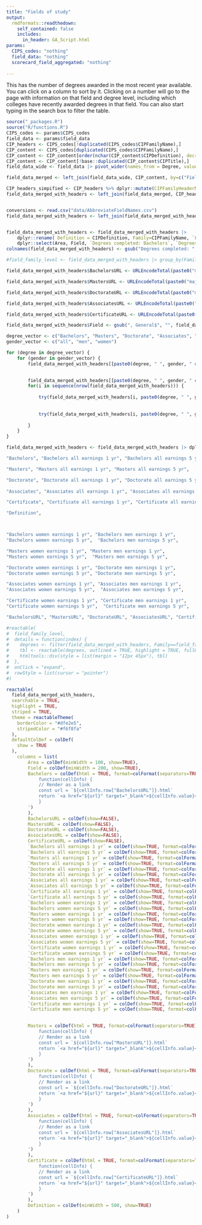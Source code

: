 ```yaml
---
title: "Fields of study"
output:
  rmdformats::readthedown:
    self_contained: false
    includes:
      in_header: GA_Script.html
params:
  CIPS_codes: "nothing"
  field_data: "nothing"
  scorecard_field_aggregated: "nothing"
  
---
```


This has the number of degrees awarded in the most recent year available. You can click on a column to sort by it. Clicking on a number will go to the page with information on that field and degree level, including which colleges have recently awarded degrees in that field. You can also start typing in the search box to filter the table.

```r
source("_packages.R")
source("R/functions.R")
CIPS_codes <- params$CIPS_codes
field_data <- params$field_data
CIP_headers <- CIPS_codes[!duplicated(CIPS_codes$CIPFamilyName),]
CIP_content <- CIPS_codes[duplicated(CIPS_codes$CIPFamilyName),]
CIP_content <- CIP_content[order(nchar(CIP_content$CIPDefinition), decreasing=TRUE),]
CIP_content <- CIP_content[!base::duplicated(CIP_content$CIPTitle),]
field_data_wide <- field_data |> pivot_wider(names_from = Degree, values_from = c(`Degrees completed`, `Schools offering`), names_sep = ": ", values_fill=0)

field_data_merged <- left_join(field_data_wide, CIP_content, by=c("Field"="CIPTitle"))

CIP_headers_simpified <- CIP_headers %>% dplyr::mutate(CIPFamilyHeaderName=CIPFamilyName, CIPFamilyHeaderDefinition=CIPDefinition) %>% dplyr::select(CIPFamilyHeaderName, CIPFamilyHeaderDefinition)
field_data_merged_with_headers <- left_join(field_data_merged, CIP_headers_simpified, by=c("CIPFamilyName"="CIPFamilyHeaderName"))


conversions <- read.csv("data/AbbreviateFieldNames.csv")
field_data_merged_with_headers <- left_join(field_data_merged_with_headers, conversions, by=c("CIPFamilyName"="CIPFamilyName")) 


field_data_merged_with_headers <- field_data_merged_with_headers |> 
	dplyr::rename( Definition = CIPDefinition, Family=CIPFamilyName, `Family Definition` = CIPFamilyHeaderDefinition) |> 
	dplyr::select(Area, Field, `Degrees completed: Bachelors`, `Degrees completed: Masters`, `Degrees completed: Doctorate`, `Degrees completed: Associates`, `Degrees completed: Certificate`, Definition) |> dplyr::arrange(desc(`Degrees completed: Bachelors`))
colnames(field_data_merged_with_headers) <- gsub("Degrees completed: ", "", colnames(field_data_merged_with_headers))

```

```r


#field_family_level <- field_data_merged_with_headers |> group_by(Family) %>% summarize(`Total Bachelors` = sum(`Bachelors`), `Total Masters` = sum(`Masters`), `Total Doctorates` = sum(`Doctorate`), `Total Associates` = sum(`Associates`), `Total Certificates` = sum(`Certificate`)) |> dplyr::arrange(desc(`Total Bachelors`))

field_data_merged_with_headers$BachelorsURL <- URLEncodeTotal(paste0("majors_","Bachelors", "_",  gsub('/', "_",gsub(",", "_", gsub(" ", "", field_data_merged_with_headers$Field)))))

field_data_merged_with_headers$MastersURL <- URLEncodeTotal(paste0("majors_","Masters", "_",  gsub('/', "_",gsub(",", "_", gsub(" ", "", field_data_merged_with_headers$Field)))))

field_data_merged_with_headers$DoctorateURL <- URLEncodeTotal(paste0("majors_","Doctorate", "_",  gsub('/', "_",gsub(",", "_", gsub(" ", "", field_data_merged_with_headers$Field)))))

field_data_merged_with_headers$AssociatesURL <- URLEncodeTotal(paste0("majors_","Associates", "_",  gsub('/', "_",gsub(",", "_", gsub(" ", "", field_data_merged_with_headers$Field)))))

field_data_merged_with_headers$CertificateURL <- URLEncodeTotal(paste0("majors_","Certificate", "_",  gsub('/', "_",gsub(",", "_", gsub(" ", "", field_data_merged_with_headers$Field)))))

field_data_merged_with_headers$Field <- gsub(", General$", "", field_data_merged_with_headers$Field) #just to save on space

degree_vector <- c("Bachelors", "Masters", "Doctorate", "Associates", "Certificate")
gender_vector <- c("all", "men", "women")

for (degree in degree_vector) {
	for (gender in gender_vector) {
		field_data_merged_with_headers[[paste0(degree, " ", gender, " earnings 5 yr") ]] <- NA

		
		field_data_merged_with_headers[[paste0(degree, " ", gender, " earnings 1 yr") ]] <- NA
		for(i in sequence(nrow(field_data_merged_with_headers))) {
	
			try(field_data_merged_with_headers[i, paste0(degree, " ", gender, " earnings 5 yr") ] <- scorecard_field_aggregated[which(scorecard_field_aggregated$CIPDESC==field_data_merged_with_headers$Field[i] & scorecard_field_aggregated$CREDDESC==degree), paste0("Earnings 5 year ", gender)], silent=TRUE)
			
			
			try(field_data_merged_with_headers[i, paste0(degree, " ", gender, " earnings 1 yr") ] <- scorecard_field_aggregated[which(scorecard_field_aggregated$CIPDESC==field_data_merged_with_headers$Field[i] & scorecard_field_aggregated$CREDDESC==degree), paste0("Earnings 1 year ", gender)], silent=TRUE)
			
		}
	}
}

field_data_merged_with_headers <- field_data_merged_with_headers |> dplyr::select("Area", "Field", 

"Bachelors", "Bachelors all earnings 1 yr", "Bachelors all earnings 5 yr", 

"Masters", "Masters all earnings 1 yr", "Masters all earnings 5 yr",

"Doctorate", "Doctorate all earnings 1 yr", "Doctorate all earnings 5 yr",
 
"Associates", "Associates all earnings 1 yr", "Associates all earnings 5 yr", 

"Certificate", "Certificate all earnings 1 yr", "Certificate all earnings 5 yr",

"Definition",



"Bachelors women earnings 1 yr", "Bachelors men earnings 1 yr",
"Bachelors women earnings 5 yr",  "Bachelors men earnings 5 yr", 

"Masters women earnings 1 yr", "Masters men earnings 1 yr",
"Masters women earnings 5 yr",  "Masters men earnings 5 yr",

"Doctorate women earnings 1 yr", "Doctorate men earnings 1 yr",
"Doctorate women earnings 5 yr", "Doctorate men earnings 5 yr",

"Associates women earnings 1 yr", "Associates men earnings 1 yr",
"Associates women earnings 5 yr",  "Associates men earnings 5 yr", 

"Certificate women earnings 1 yr", "Certificate men earnings 1 yr",
"Certificate women earnings 5 yr",  "Certificate men earnings 5 yr", 

"BachelorsURL", "MastersURL", "DoctorateURL", "AssociatesURL", "CertificateURL")

#reactable(
#  field_family_level,
#  details = function(index) {
#    degrees <- filter(field_data_merged_with_headers, Family==field_family_level$Family[index]) |> dplyr::select(-Family)
#    tbl <- reactable(degrees, outlined = TRUE, highlight = TRUE, fullWidth = FALSE)
#    htmltools::div(style = list(margin = "12px 45px"), tbl)
#  },
#  onClick = "expand",
#  rowStyle = list(cursor = "pointer")
#)
```

```r

reactable(
  field_data_merged_with_headers,
  searchable = TRUE,
  highlight = TRUE,
  striped = TRUE,
  theme = reactableTheme(
    borderColor = "#dfe2e5",
    stripedColor = "#f6f8fa"
  ),
  defaultColDef = colDef(
	show = TRUE
  ),
	columns = list(
		Area = colDef(minWidth = 100, show=TRUE),
		Field = colDef(minWidth = 200, show=TRUE),
		Bachelors = colDef(html = TRUE, format=colFormat(separators=TRUE), show=TRUE, cell = JS('
			function(cellInfo) {
			// Render as a link
			const url = `${cellInfo.row["BachelorsURL"]}.html`
			return `<a href="${url}" target="_blank">${cellInfo.value}</a>`
			}
		')
		),
		BachelorsURL = colDef(show=FALSE),
		MastersURL = colDef(show=FALSE),
		DoctorateURL = colDef(show=FALSE),
		AssociatesURL = colDef(show=FALSE),
		CertificateURL = colDef(show=FALSE),	
		`Bachelors all earnings 1 yr` = colDef(show=TRUE, format=colFormat(separators=TRUE, currency="USD", digits=0)),
		`Bachelors all earnings 5 yr` = colDef(show=TRUE, format=colFormat(separators=TRUE, currency="USD", digits=0)),
		`Masters all earnings 1 yr` = colDef(show=TRUE, format=colFormat(separators=TRUE, currency="USD", digits=0)),
		`Masters all earnings 5 yr` = colDef(show=TRUE, format=colFormat(separators=TRUE, currency="USD", digits=0)),
		`Doctorate all earnings 1 yr` = colDef(show=TRUE, format=colFormat(separators=TRUE, currency="USD", digits=0)),
		`Doctorate all earnings 5 yr` = colDef(show=TRUE, format=colFormat(separators=TRUE, currency="USD", digits=0)),
		`Associates all earnings 1 yr` = colDef(show=TRUE, format=colFormat(separators=TRUE, currency="USD", digits=0)),
		`Associates all earnings 5 yr` = colDef(show=TRUE, format=colFormat(separators=TRUE, currency="USD", digits=0)),
		`Certificate all earnings 1 yr` = colDef(show=TRUE, format=colFormat(separators=TRUE, currency="USD", digits=0)),
		`Certificate all earnings 5 yr` = colDef(show=TRUE, format=colFormat(separators=TRUE, currency="USD", digits=0)),
		`Bachelors women earnings 1 yr` = colDef(show=TRUE, format=colFormat(separators=TRUE, currency="USD", digits=0)),
		`Bachelors women earnings 5 yr` = colDef(show=TRUE, format=colFormat(separators=TRUE, currency="USD", digits=0)),
		`Masters women earnings 1 yr` = colDef(show=TRUE, format=colFormat(separators=TRUE, currency="USD", digits=0)),
		`Masters women earnings 5 yr` = colDef(show=TRUE, format=colFormat(separators=TRUE, currency="USD", digits=0)),
		`Doctorate women earnings 1 yr` = colDef(show=TRUE, format=colFormat(separators=TRUE, currency="USD", digits=0)),
		`Doctorate women earnings 5 yr` = colDef(show=TRUE, format=colFormat(separators=TRUE, currency="USD", digits=0)),
		`Associates women earnings 1 yr` = colDef(show=TRUE, format=colFormat(separators=TRUE, currency="USD", digits=0)),
		`Associates women earnings 5 yr` = colDef(show=TRUE, format=colFormat(separators=TRUE, currency="USD", digits=0)),
		`Certificate women earnings 1 yr` = colDef(show=TRUE, format=colFormat(separators=TRUE, currency="USD", digits=0)),
		`Certificate women earnings 5 yr` = colDef(show=TRUE, format=colFormat(separators=TRUE, currency="USD", digits=0)),
		`Bachelors men earnings 1 yr` = colDef(show=TRUE, format=colFormat(separators=TRUE, currency="USD", digits=0)),
		`Bachelors men earnings 5 yr` = colDef(show=TRUE, format=colFormat(separators=TRUE, currency="USD", digits=0)),
		`Masters men earnings 1 yr` = colDef(show=TRUE, format=colFormat(separators=TRUE, currency="USD", digits=0)),
		`Masters men earnings 5 yr` = colDef(show=TRUE, format=colFormat(separators=TRUE, currency="USD", digits=0)),
		`Doctorate men earnings 1 yr` = colDef(show=TRUE, format=colFormat(separators=TRUE, currency="USD", digits=0)),
		`Doctorate men earnings 5 yr` = colDef(show=TRUE, format=colFormat(separators=TRUE, currency="USD", digits=0)),
		`Associates men earnings 1 yr` = colDef(show=TRUE, format=colFormat(separators=TRUE, currency="USD", digits=0)),
		`Associates men earnings 5 yr` = colDef(show=TRUE, format=colFormat(separators=TRUE, currency="USD", digits=0)),
		`Certificate men earnings 1 yr` = colDef(show=TRUE, format=colFormat(separators=TRUE, currency="USD", digits=0)),
		`Certificate men earnings 5 yr` = colDef(show=TRUE, format=colFormat(separators=TRUE, currency="USD", digits=0)),
	

		Masters = colDef(html = TRUE, format=colFormat(separators=TRUE), show=TRUE, cell = JS('
			function(cellInfo) {
			// Render as a link
			const url = `${cellInfo.row["MastersURL"]}.html`
			return `<a href="${url}" target="_blank">${cellInfo.value}</a>`
			}
		')
		),	
		Doctorate = colDef(html = TRUE, format=colFormat(separators=TRUE), show=TRUE, cell = JS('
			function(cellInfo) {
			// Render as a link
			const url = `${cellInfo.row["DoctorateURL"]}.html`
			return `<a href="${url}" target="_blank">${cellInfo.value}</a>`
			}
		')
		),	
		Associates = colDef(html = TRUE, format=colFormat(separators=TRUE), show=TRUE, cell = JS('
			function(cellInfo) {
			// Render as a link
			const url = `${cellInfo.row["AssociatesURL"]}.html`
			return `<a href="${url}" target="_blank">${cellInfo.value}</a>`
			}
		')
		),
		Certificate = colDef(html = TRUE, format=colFormat(separators=TRUE), show=TRUE, cell = JS('
			function(cellInfo) {
			// Render as a link
			const url = `${cellInfo.row["CertificateURL"]}.html`
			return `<a href="${url}" target="_blank">${cellInfo.value}</a>`
			}
		')
		),
		Definition = colDef(minWidth = 500, show=TRUE)
	) 
)
```

